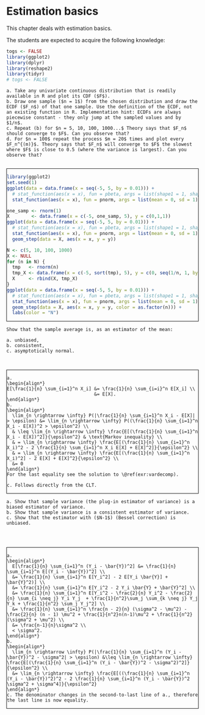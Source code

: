# Estimation basics {#eb}

This chapter deals with estimation basics.

The students are expected to acquire the following knowledge:

<style>
.fold-btn { 
  float: right; 
  margin: 5px 5px 0 0;
}
.fold { 
  border: 1px solid black;
  min-height: 40px;
}
</style>

<script type="text/javascript">
$(document).ready(function() {
  $folds = $(".fold");
  $folds.wrapInner("<div class=\"fold-blck\">"); // wrap a div container around content
  $folds.prepend("<button class=\"fold-btn\">Unfold</button>");  // add a button
  $(".fold-blck").toggle();  // fold all blocks
  $(".fold-btn").on("click", function() {  // add onClick event
    $(this).text($(this).text() === "Fold" ? "Unfold" : "Fold");  // if the text equals "Fold", change it to "Unfold"or else to "Fold" 
    $(this).next(".fold-blck").toggle("linear");  // "swing" is the default easing function. This can be further customized in its speed or the overall animation itself.
  })
});
</script>

```r
togs <- FALSE
library(ggplot2)
library(dplyr)
library(reshape2)
library(tidyr)
# togs <- FALSE
```


```exercise


a. Take any univariate continuous distribution that is readily available in R and plot its CDF ($F$).
b. Draw one sample ($n = 1$) from the chosen distribution and draw the ECDF ($F_n$) of that one sample. Use the definition of the ECDF, not an existing function in R. Implementation hint: ECDFs are always piecewise constant - they only jump at the sampled values and by $1/n$. 
c. Repeat (b) for $n = 5, 10, 100, 1000...$ Theory says that $F_n$ should converge to $F$. Can you observe that?
d. For $n = 100$ repeat the process $m = 20$ times and plot every $F_n^{(m)}$. Theory says that $F_n$ will converge to $F$ the slowest where $F$ is close to 0.5 (where the variance is largest). Can you observe that?


```
<div class = "fold">
```r
library(ggplot2)
set.seed(1)
ggplot(data = data.frame(x = seq(-5, 5, by = 0.01))) +
  # stat_function(aes(x = x), fun = pbeta, args = list(shape1 = 1, shape2 = 2))
  stat_function(aes(x = x), fun = pnorm, args = list(mean = 0, sd = 1))

one_samp <- rnorm(1)
X        <- data.frame(x = c(-5, one_samp, 5), y = c(0,1,1))
ggplot(data = data.frame(x = seq(-5, 5, by = 0.01))) +
  # stat_function(aes(x = x), fun = pbeta, args = list(shape1 = 1, shape2 = 2))
  stat_function(aes(x = x), fun = pnorm, args = list(mean = 0, sd = 1)) +
  geom_step(data = X, aes(x = x, y = y))

N <- c(5, 10, 100, 1000)
X <- NULL
for (n in N) {
  tmp   <- rnorm(n)
  tmp_X <- data.frame(x = c(-5, sort(tmp), 5), y = c(0, seq(1/n, 1, by = 1/n), 1), n = n)
  X     <- rbind(X, tmp_X)
}
ggplot(data = data.frame(x = seq(-5, 5, by = 0.01))) +
  # stat_function(aes(x = x), fun = pbeta, args = list(shape1 = 1, shape2 = 2))
  stat_function(aes(x = x), fun = pnorm, args = list(mean = 0, sd = 1)) +
  geom_step(data = X, aes(x = x, y = y, color = as.factor(n))) +
  labs(color = "N")
```
</div>


```exercise
Show that the sample average is, as an estimator of the mean:

a. unbiased,
b. consistent,
c. asymptotically normal.



```
<div class="fold">
```solution


a.
\begin{align*}
E[\frac{1}{n} \sum_{i=1}^n X_i] &= \frac{1}{n} \sum_{i=i}^n E[X_i] \\
                                &= E[X].
\end{align*}
b.
\begin{align*}
  \lim_{n \rightarrow \infty} P(|\frac{1}{n} \sum_{i=1}^n X_i - E[X]| > \epsilon) &= \lim_{n \rightarrow \infty} P((\frac{1}{n} \sum_{i=1}^n X_i - E[X])^2 > \epsilon^2) \\
  & \leq \lim_{n \rightarrow \infty} \frac{E[(\frac{1}{n} \sum_{i=1}^n X_i - E[X])^2]}{\epsilon^2} & \text{Markov inequality} \\
  & = \lim_{n \rightarrow \infty} \frac{E[(\frac{1}{n} \sum_{i=1}^n X_i)^2 - 2 \frac{1}{n} \sum_{i=1}^n X_i E[X] + E[X]^2]}{\epsilon^2} \\
  & = \lim_{n \rightarrow \infty} \frac{E[(\frac{1}{n} \sum_{i=1}^n X_i)^2] - 2 E[X] + E[X]^2}{\epsilon^2} \\
  &= 0
\end{align*}
For the last equality see the solution to \@ref(exr:vardecomp).

c. Follows directly from the CLT.

```
</div>



```exercise


a. Show that sample variance (the plug-in estimator of variance) is a biased estimator of variance.
b. Show that sample variance is a consistent estimator of variance.
c. Show that the estimator with ($N-1$) (Bessel correction) is unbiased.




```
<div class="fold">
```solution


a.
\begin{align*}
  E[\frac{1}{n} \sum_{i=1}^n (Y_i - \bar{Y})^2] &= \frac{1}{n} \sum_{i=1}^n E[(Y_i - \bar{Y})^2] \\
  &= \frac{1}{n} \sum_{i=1}^n E[Y_i^2] - 2 E[Y_i \bar{Y}] + \bar{Y}^2)] \\
  &= \frac{1}{n} \sum_{i=1}^n E[Y_i^2 - 2 Y_i \bar{Y} + \bar{Y}^2] \\
  &= \frac{1}{n} \sum_{i=1}^n E[Y_i^2 - \frac{2}{n} Y_i^2 - \frac{2}{n} \sum_{i \neq j} Y_i Y_j  + \frac{1}{n^2}\sum_j \sum_{k \neq j} Y_j Y_k + \frac{1}{n^2} \sum_j Y_j^2] \\
  &= \frac{1}{n} \sum_{i=1}^n \frac{n - 2}{n} (\sigma^2 - \mu^2) - \frac{2}{n} (n - 1) \mu^2 + \frac{1}{n^2}n(n-1)\mu^2 + \frac{1}{n^2}(\sigma^2 + \mu^2) \\
  &= \frac{n-1}{n}\sigma^2 \\
  < \sigma^2.
\end{align*}
b. 
\begin{align*}
  \lim_{n \rightarrow \infty} P(|\frac{1}{n} \sum_{i=1}^n (Y_i - \bar{Y})^2 - \sigma^2| > \epsilon) &\leq \lim_{n \rightarrow \infty} \frac{E[(\frac{1}{n} \sum_{i=1}^n (Y_i - \bar{Y})^2 - \sigma^2)^2]}{\epsilon^2} \\
  &= \lim_{n \rightarrow \infty} \frac{E[((\frac{1}{n} \sum_{i=1}^n (Y_i - \bar{Y})^2)^2 - 2 \frac{1}{n} \sum_{i=1}^n (Y_i - \bar{Y})^2 \sigma^2 + \sigma^4]}{\epsilon^2}
\end{align*}
c. The denominator changes in the second-to-last line of a., therefore the last line is now equality.

```
</div>
